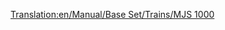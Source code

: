 [[Translation:en/Manual/Base Set/Trains/MJS 1000]]
{{pl/Manual/Base Set/Trains/Pociągi|Image=[[File:en/Manual/Base Set/Trains/Mjs1000.png]]
|Cost=24609
|Speed=104 km/h (65 mph)
|Weight=120 t
|Power=2,200 hp (1,641 kW)
|Annual=2208
|Designed=1965
|Lifespan=22 
|Capacity=N/A
|Description=Przy niższej prędkości maksymalnej i mniejszej mocy niż CS2400, nie ma żadnego powodu, aby używać tego pociągu zamiast CS2400. Należy jednak zauważyć, że MJS 1000 ma nieco dłuższą żywotność niż jego mocniejszy kuzyn.
|Real-life=MJS 1000 przypomina lokomotywę elektryczną  [http://en.wikipedia.org/wiki/List_of_South_African_locomotive_classes#Electric_locomotives SAR Class 5E] .}}